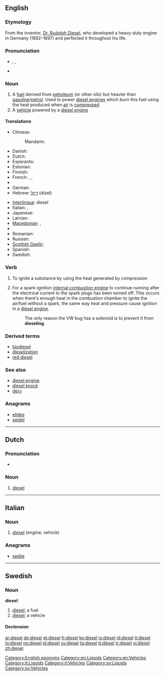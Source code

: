 {{also|Diesel}}
==English==
{{slim-wikipedia}}

===Etymology===
From the inventor, [[w:Rudolph Diesel|Dr. Rudolph Diesel]], who developed a heavy-duty engine in Germany (1892–1897) and perfected it throughout his life.

===Pronunciation===
* {{enPR|dē'zəl}}, {{IPA|/ˈdiːzəl/}}, {{SAMPA|/"di:z@l/}}
* {{rhymes|iːzəl}}

===Noun===
{{en-noun|s|-}}

# A [[fuel]] derived from [[petroleum]] (or other oils) but heavier than [[gasoline]]/[[petrol]]. Used to power [[diesel engine]]s which burn this fuel using the heat produced when [[air]] is [[compress]]ed
# A [[vehicle]] powered by a [[diesel engine]]

====Translations====
{{trans-top|fuel}}
* Chinese:
*: Mandarin: {{t-|cmn|柴油|tr=cháiyóu|sc=Hani}}
* Danish: {{t-|da|diesel|c}}
* Dutch: {{t-|nl|diesel|m}}
* Esperanto: {{t-|eo|dizelo|xs=Esperanto}}
* Estonian: {{t-|et|diisel}}
* Finnish: {{t-|fi|diesel}}
* French: {{t+|fr|gasoil|m}}, {{t+|fr|gazole|m}}, {{t+|fr|diesel}}
* {{trreq|gl}}
* German: {{t+|de|Diesel|m}}
* Hebrew: [[דיזל]] (dizel) {{m}}
{{trans-mid}}
* [[Interlingua]]: diesel
* Italian: {{t-|it|diesel|m}}, {{t+|it|gasolio|m}}
* Japanese: {{t-|ja|軽油|tr=けいゆ, keiyu}}
* Latvian: {{t|lv|dīzelis|xs=Latvian}}
* [[Macedonian]]: {{t|mk|дизел|m|tr=dízel}},  {{t-|mk|нафта|f|tr=náfta}}
* {{trreq|pt}}
* Romanian: {{t|ro|motorină|f}}
* Russian: {{t+|ru|дизель|m|tr=dízel'}}
* [[Scottish Gaelic]]: {{t|gd|dìosal|m}}
* Spanish: {{t-|es|diésel|m}}
* Swedish: {{t+|sv|diesel|c}}
{{trans-bottom}}

===Verb===
{{en-verb}}

# To ignite a substance by using the heat generated by compression
# {{automotive}} For a spark-ignition [[internal combustion engine]] to continue running after the electrical current to the spark plugs has been turned off.  This occurs when there's enough heat in the combustion chamber to ignite the air/fuel without a spark, the same way heat and pressure cause ignition in a [[diesel engine]].
#: The only reason the VW bug has a solenoid is to prevent it from '''dieseling'''.

===Derived terms===
* [[biodiesel]]
* [[dieselization]]
* [[red diesel]]

===See also===
* [[diesel engine]]
* [[diesel knock]]
* [[derv]]

===Anagrams===
* [[elides#English|elides]]
* [[seidel#English|seidel]]

[[Category:English eponyms]]
[[Category:en:Liquids]]
[[Category:en:Vehicles]]

----

==Dutch==

===Pronunciation===
* {{IPA|lang=nl|/ˈdi.zəl/}}

===Noun===
{{nl-noun|g=m|-|-}}

# [[diesel#English|diesel]]

----

==Italian==

===Noun===
{{head|it|noun}} {{m|inv}}

# [[#English|diesel]] (engine; vehicle)

===Anagrams===
* [[sedile#Italian|sedile]]

[[Category:it:Liquids]]
[[Category:it:Vehicles]]

----

==Swedish==

===Noun===
'''diesel''' {{c}}

# [[#English|diesel]]; a fuel
# [[#English|diesel]]; a vehicle

====Declension====
{{sv-noun-irreg-c|2=dieseln|3=dieslar}}

[[Category:sv:Liquids]]
[[Category:sv:Vehicles]]

[[ar:diesel]]
[[de:diesel]]
[[et:diesel]]
[[fr:diesel]]
[[ko:diesel]]
[[io:diesel]]
[[id:diesel]]
[[it:diesel]]
[[lo:diesel]]
[[no:diesel]]
[[pl:diesel]]
[[sv:diesel]]
[[ta:diesel]]
[[tt:diesel]]
[[tr:diesel]]
[[vi:diesel]]
[[zh:diesel]]